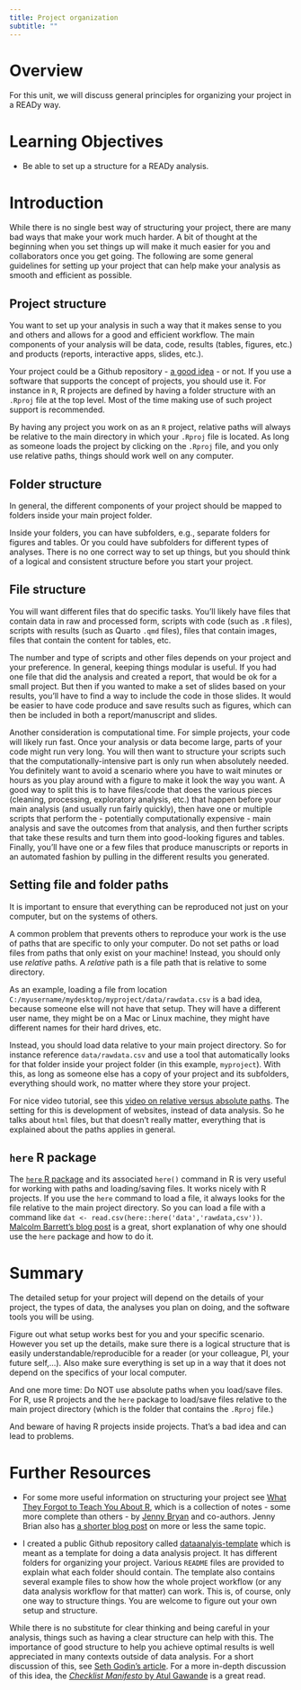 ```yaml
---
title: Project organization
subtitle: ""
---
```


# Overview

For this unit, we will discuss general principles for organizing your project in a READy way.


# Learning Objectives

- Be able to set up a structure for a READy analysis.


# Introduction

While there is no single best way of structuring your project, there are many bad ways that make your work much harder. A bit of thought at the beginning when you set things up will make it much easier for you and collaborators once you get going. The following are some general guidelines for setting up your project that can help make your analysis as smooth and efficient as possible.


## Project structure

You want to set up your analysis in such a way that it makes sense to you and others and allows for a good and efficient workflow. The main components of your analysis will be data, code, results (tables, figures, etc.) and products (reports, interactive apps, slides, etc.). 

Your project could be a Github repository - [a good idea](../ready-project-management/ready-project-management.qmd) - or not. If you use a software that supports the concept of projects, you should use it. For instance in `R`, R projects are defined by having a folder structure with an `.Rproj` file at the top level. Most of the time making use of such project support is recommended.

By having any project you work on as an `R` project, relative paths will always be relative to the main directory in which your `.Rproj` file is located. As long as someone loads the project by clicking on the `.Rproj` file, and you only use relative paths, things should work well on any computer. 




## Folder structure

In general, the different components of your project should be mapped to folders inside your main project folder.

Inside your folders, you can have subfolders, e.g., separate folders for figures and tables. Or you could have subfolders for different types of analyses. There is no one correct way to set up things, but you should think of a logical and consistent structure before you start your project.


## File structure 

You will want different files that do specific tasks. You'll likely have files that contain data in raw and processed form, scripts with code (such as `.R` files), scripts with results (such as Quarto `.qmd` files), files that contain images, files that contain the content for tables, etc.

The number and type of scripts and other files depends on your project and your preference. In general, keeping things modular is useful. If you had one file that did the analysis and created a report, that would be ok for a small project. But then if you wanted to make a set of slides based on your results, you'll have to find a way to include the code in those slides. It would be easier to have code produce and save results such as figures, which can then be included in both a report/manuscript and slides.

Another consideration is computational time. For simple projects, your code will likely run fast. Once your analysis or data become large, parts of your code might run very long. You will then want to structure your scripts such that the computationally-intensive part is only run when absolutely needed. You definitely want to avoid a scenario where you have to wait minutes or hours as you play around with a figure to make it look the way you want. A good way to split this is to have files/code that does the various pieces (cleaning, processing, exploratory analysis, etc.) that happen before your main analysis (and usually run fairly quickly), then have one or multiple scripts that perform the - potentially computationally expensive - main analysis and save the outcomes from that analysis, and then further scripts that take these results and turn them into good-looking figures and tables. Finally, you'll have one or a few files that produce manuscripts or reports in an automated fashion by pulling in the different results you generated. 



## Setting file and folder paths

It is important to ensure that everything can be reproduced not just on your computer, but on the systems of others.

A common problem that prevents others to reproduce your work is the use of paths that are specific to only your computer. Do not set paths or load files from paths that only exist on your machine! Instead, you should only use *relative* paths. A *relative* path is a file path that is relative to some directory. 

As an example, loading a file from location `C:/myusername/mydesktop/myproject/data/rawdata.csv` is a bad idea, because someone else will not have that setup. They will have a different user name, they might be on a Mac or Linux machine, they might have different names for their hard drives, etc. 

Instead, you should load data relative to your main project directory. So for instance reference `data/rawdata.csv` and use a tool that automatically looks for that folder inside your project folder (in this example, `myproject`). With this, as long as someone else has a copy of your project and its subfolders, everything should work, no matter where they store your project. 

For nice video tutorial, see this [video on relative versus absolute paths](https://youtu.be/Onq0ue5o_uo?si=Ul98wuxnhDntr5Hr). The setting for this is development of websites, instead of data analysis. So he talks about `html` files, but that doesn't really matter, everything that is explained about the paths applies in general.


## `here` R package

The [`here` R package](https://here.r-lib.org/) and its associated `here()` command in R is very useful for working with paths and loading/saving files.  It works nicely with R projects. If you use the `here` command to load a file, it always looks for the file relative to the main project directory. So you can load a file with a command like `dat <- read.csv(here::here('data','rawdata,csv'))`. [Malcolm Barrett's blog post](https://malco.io/articles/2018-11-05-why-should-i-use-the-here-package-when-i-m-already-using-projects) is a great, short explanation of why one should use the `here` package and how to do it.


# Summary

The detailed setup for your project will depend on the details of your project, the types of data, the analyses you plan on doing, and the software tools you will be using.  

Figure out what setup works best for you and your specific scenario. However you set up the details, make sure there is a logical structure that is easily understandable/reproducible for a reader (or your colleague, PI, your future self,...). Also make sure everything is set up in a way that it does not depend on the specifics of your local computer. 

::: emphasis
And one more time: Do NOT use absolute paths when you load/save files. For R, use R projects and the `here` package to load/save files relative to the main project directory (which is the folder that contains the `.Rproj` file.) 

And beware of having R projects inside projects. That's a bad idea and can lead to problems.
:::


# Further Resources


-   For some more useful information on structuring your project see [What They Forgot to Teach You About R](https://rstats.wtf/), which is a collection of notes - some more complete than others - by [Jenny Bryan](https://jennybryan.org/) and co-authors. Jenny Brian also has [a shorter blog post](https://www.tidyverse.org/blog/2017/12/workflow-vs-script/) on more or less the same topic.

- I created a public Github repository called [dataanalyis-template](https://github.com/andreashandel/dataanalysis-template) which is meant as a template for doing a data analysis project. It has different folders for organizing your project. Various `README` files are provided to explain what each folder should contain. The template also contains several example files to show how the whole project workflow (or any data analysis workflow for that matter) can work. This is, of course, only one way to structure things. You are welcome to figure out your own setup and structure. 


::: note
While there is no substitute for clear thinking and being careful in your analysis, things such as having a clear structure can help with this. The importance of good structure to help you achieve optimal results is well appreciated in many contexts outside of data analysis. For a short discussion of this, see [Seth Godin's article](https://seths.blog/2018/11/quality-and-effort/). For a more in-depth discussion of this idea, the [*Checklist Manifesto* by Atul Gawande](http://atulgawande.com/book/the-checklist-manifesto/) is a great read.
:::

